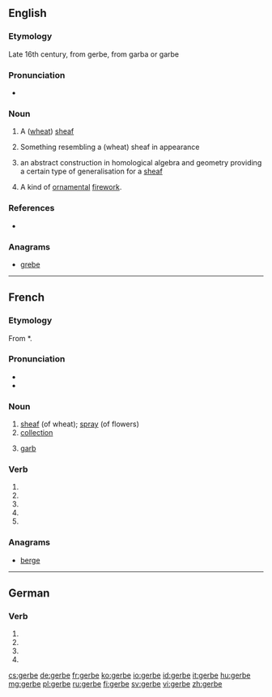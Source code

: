 {{also|gerbé}}
==English==

===Etymology===
Late 16th century, from {{etyl|fr|en}} gerbe, from {{etyl|frk|en}} garba or garbe

===Pronunciation===
* {{IPA|/dʒɜːb/|lang=en}}

===Noun===
{{en-noun}}
{{wikipedia}}

# {{context|now|_|obsolete|lang=en}} A ([[wheat]]) [[sheaf]]
# Something resembling a (wheat) sheaf in appearance
# {{context|mathematics|lang=en}} an abstract construction in homological algebra and geometry providing a certain type of generalisation for a [[sheaf]]
# {{context|pyrotechnics|lang=en}} A kind of [[ornamental]] [[firework]].
#: {{rfquotek|Farrow}}

===References===
* {{R:OED}}

===Anagrams===
* [[grebe#English|grebe]]

----

==French==

===Etymology===
From {{etyl|frk|fr}} *{{term||garba}}.

===Pronunciation===
* {{IPA|/ʒɛʁb/|lang=fr}}
* {{audio|Fr-gerbe.ogg|Audio|lang=fr}}

===Noun===
{{fr-noun|f}}

# [[sheaf]] (of wheat); [[spray]] (of flowers)
# [[collection]]
# {{context|heraldiccharge|lang=fr}} [[garb]]

===Verb===
{{fr-verb-form}}

# {{conjugation of|gerber||1|s|pres|ind|lang=fr}}
# {{conjugation of|gerber||3|s|pres|ind|lang=fr}}
# {{conjugation of|gerber||1|s|pres|sub|lang=fr}}
# {{conjugation of|gerber||3|s|pres|sub|lang=fr}}
# {{conjugation of|gerber||2|s|imp|lang=fr}}

===Anagrams===
* [[berge#French|berge]]

----

==German==

===Verb===
{{head|de}}

# {{de-verb form of|gerben|1|s|g}}
# {{de-verb form of|gerben|1|s|k1}}
# {{de-verb form of|gerben|3|s|k1}}
# {{de-verb form of|gerben|i|s}}

[[cs:gerbe]]
[[de:gerbe]]
[[fr:gerbe]]
[[ko:gerbe]]
[[io:gerbe]]
[[id:gerbe]]
[[it:gerbe]]
[[hu:gerbe]]
[[mg:gerbe]]
[[pl:gerbe]]
[[ru:gerbe]]
[[fi:gerbe]]
[[sv:gerbe]]
[[vi:gerbe]]
[[zh:gerbe]]